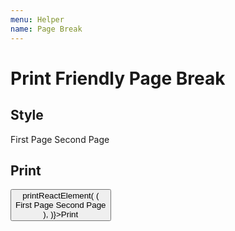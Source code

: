 ```yaml
---
menu: Helper
name: Page Break
---
```



# Print Friendly Page Break

## Style

<Playground>
    <div>
        First Page
        <PrintFriendlyPageBreak />
        Second Page
    </div>
</Playground>

## Print

<Playground>
    <button onClick={() => printReactElement(
        (<div>
            First Page
            <PrintFriendlyPageBreak />
            Second Page
        </div>),
    )}>Print</button>
</Playground>

